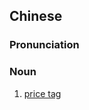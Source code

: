 {{also|价码}}
==Chinese==
{{zh-forms|s=价码}}

===Pronunciation===
{{zh-pron
|m=jiàmǎ
|mn=kè-bé
|cat=n
}}

===Noun===
{{zh-noun}}
# [[price tag]]